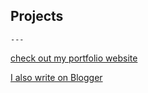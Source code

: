 ## Projects 


    ---


     

 [check out  my portfolio website](https://flyingsonu122.github.io/)

 [I also write on Blogger](https://singlebucks.blogspot.com/)




